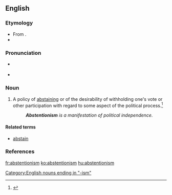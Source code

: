 ==English==

===Etymology===
* From {{etyl|fr|en}} {{term|abstentionnisme|lang=fr}}.
* {{suffix|abstention|ism}}

===Pronunciation===
* {{a|RP}} {{IPA|/əbˈstɛn.ʃn̩.ɪz.m̩/}}
* {{a|US}} {{IPA|/æbˈstɛn.ʃn̩.ɪz.m̩/|/æbˈstɛn.t͡ʃn̩.ɪz.m̩/|/əbˈstɛn.ʃn̩.ɪz.m̩/|/əbˈstɛn.t͡ʃn̩.ɪz.m̩/}}

===Noun===
{{en-noun}}

# A policy of [[abstaining]] or of the desirability of withholding one's vote or other participation with regard to some aspect of the political process.{{defdate|First attested in the mid 20<sup>th</sup> century.}}<ref name=SOED>{{reference-book | last =| first = | authorlink =  | coauthors =  | editor =Brown, Lesley  | others =  | title = The Shorter Oxford English Dictionary | origdate =  | origyear = 1933| origmonth =  | url =  | format =  | accessdate =  | accessyear =  | accessmonth =  | edition = 5th | date =  | year =2003| month =  | publisher =Oxford University Press  | location =Oxford, UK | language =  | id =  | doi = | isbn =978-0-19-860575-7 | lccn = | ol = | pages =9| chapter =  | chapterurl =  | quote =}}</ref>
#: '''''Abstentionism''' is a manifestation of political independence.''

====Related terms====
* [[abstain]]

===References===
<references/>

[[Category:English nouns ending in "-ism"]]

[[fr:abstentionism]]
[[ko:abstentionism]]
[[hu:abstentionism]]